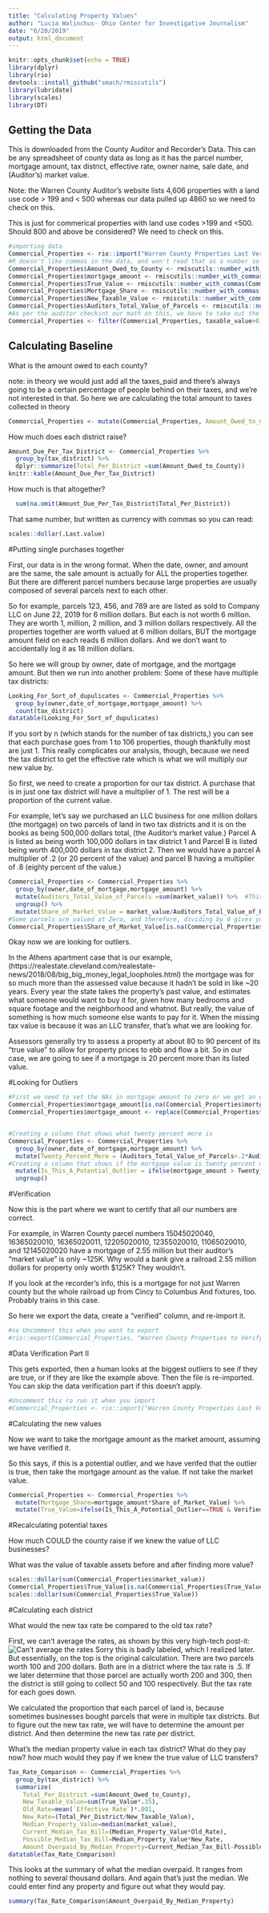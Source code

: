 ```yaml
---
title: "Calculating Property Values"
author: "Lucia Walinchus- Ohio Center for Investigative Journalism"
date: "6/20/2019"
output: html_document
---
```


```r
knitr::opts_chunk$set(echo = TRUE)
library(dplyr)
library(rio)
devtools::install_github("smach/rmiscutils")
library(lubridate)
library(scales)
library(DT)
```

## Getting the Data
This is downloaded from the County Auditor and Recorder's Data. This can be any spreadsheet of county data as long as it has the parcel number, mortgage amount, tax district, effective rate, owner name, sale date, and (Auditor's) market value. 

Note: the Warren County Auditor's website lists 4,606 properties with a land use code > 199 and < 500 whereas our data pulled up 4860 so we need to check on this.

This is just for commerical properties with land use codes >199 and <500. Should 800 and above be considered? We need to check on this.

```r
#importing data
Commercial_Properties <- rio::import("Warren County Properties Last Verified 7-21-19.csv") #OR each County
#R doesn't like commas in the data, and won't read that as a number so this changes it. 
Commercial_Properties$Amount_Owed_to_County <- rmiscutils::number_with_commas(Commercial_Properties$Amount_Owed_to_County)
Commercial_Properties$mortgage_amount <- rmiscutils::number_with_commas(Commercial_Properties$mortgage_amount)
Commercial_Properties$True_Value <- rmiscutils::number_with_commas(Commercial_Properties$True_Value)
Commercial_Properties$Mortgage_Share <- rmiscutils::number_with_commas(Commercial_Properties$Mortgage_Share)
Commercial_Properties$New_Taxable_Value <- rmiscutils::number_with_commas(Commercial_Properties$New_Taxable_Value)
Commercial_Properties$Auditors_Total_Value_of_Parcels <- rmiscutils::number_with_commas(Commercial_Properties$Auditors_Total_Value_of_Parcels)
#As per the auditor checkint our math on this, we have to take out the exempt properties
Commercial_Properties <- filter(Commercial_Properties, taxable_value>0)
```

## Calculating Baseline

What is the amount owed to each county? 

note: in theory we would just add all the taxes_paid and there's always going to be a certain percentage of people behind on their taxes, and we're not interested in that. So here we are calculating the total amount to taxes collected in theory
```r
Commercial_Properties <- mutate(Commercial_Properties, Amount_Owed_to_County=market_value*`Effective Rate`*.35*.001)

```





How much does each district raise? 

```r
Amount_Due_Per_Tax_District <- Commercial_Properties %>% 
  group_by(tax_district) %>% 
  dplyr::summarize(Total_Per_District =sum(Amount_Owed_to_County))
knitr::kable(Amount_Due_Per_Tax_District)
```

How much is that altogether? 

```r
  sum(na.omit(Amount_Due_Per_Tax_District$Total_Per_District))
```
That same number, but written as currency with commas so you can read: 

```r
scales::dollar(.Last.value)
```

#Putting single purchases together

First, our data is in the wrong format. When the date, owner, and amount are the same, the sale amount is actually for ALL the properties together. But there are different parcel numbers because large properties are usually composed of several parcels next to each other.

So for example, parcels 123, 456, and 789 are are listed as sold to Company LLC on June 22, 2019 for 6 million dollars. But each is not worth 6 million. They are worth 1, million, 2 million, and 3 million dollars respectively. All the properties together are worth valued at 6 million dollars, BUT the mortgage amount field on each reads 6 million dollars. And we don't want to accidentally log it as 18 million dollars.

So here we will group by owner, date of mortgage, and the mortgage amount. But then we run into another problem: Some of these have multiple tax districts:

```r
Looking_For_Sort_of_dupulicates <- Commercial_Properties %>% 
  group_by(owner,date_of_mortgage,mortgage_amount) %>% 
  count(tax_district)
datatable(Looking_For_Sort_of_dupulicates)
```

If you sort by n (which stands for the number of tax districts,) you can see that each purchase goes from 1 to 106 properties, though thankfully most are just 1. This really complicates our analysis, though, because we need the tax district to get the effective rate which is what we will multiply our new value by. 

So first, we need to create a proportion for our tax district. A purchase that is in just one tax district will have a multiplier of 1. The rest will be a proportion of the current value. 

For example, let's say we purchased an LLC business for one million dollars (the mortgage) on two parcels of land in two tax districts and it is on the books as being 500,000 dollars total, (the Auditor's market value.) Parcel A is listed as being worth 100,000 dollars in tax district 1 and Parcel B is listed being worth 400,000 dollars in tax district 2. Then we would have a parcel A multiplier of .2 (or 20 percent of the value) and parcel B having a multiplier of .8 (eighty percent of the value.)

```r
Commercial_Properties <- Commercial_Properties %>% 
  group_by(owner,date_of_mortgage,mortgage_amount) %>% 
  mutate(Auditors_Total_Value_of_Parcels =sum(market_value)) %>%  #This creates a total for each transaction
  ungroup() %>% 
  mutate(Share_of_Market_Value = market_value/Auditors_Total_Value_of_Parcels) #This creates the share of the value
#Some parcels are valued at Zero, and therefore, dividing by 0 gives you NA. Which screws up our calculations further on. So for the 173 NAs here we will just set them to zero
Commercial_Properties$Share_of_Market_Value[is.na(Commercial_Properties$Share_of_Market_Value)] <- 0


```

Okay now we are looking for outliers. 

In the Athens apartment case that is our example, (https://realestate.cleveland.com/realestate-news/2018/08/big_big_money_legal_loopholes.html) the mortgage was for so much more than the assessed value because it hadn't be sold in like ~20 years. Every year the state takes the property's past value, and estimates what someone would want to buy it for, given how many bedrooms and square footage and the neighborhood and whatnot. But really, the value of something is how much someone else wants to pay for it. When the missing tax value is because it was an LLC transfer, that's what we are looking for. 

Assessors generally try to assess a property at about 80 to 90 percent of its "true value" to allow for property prices to ebb and flow a bit. So in our case, we are going to see if a mortgage is 20 percent more than its listed value. 


#Looking for Outliers

```r
#First we need to set the NAs in mortgage amount to zero or we get an error further down when we are calulating things from it
Commercial_Properties$mortgage_amount[is.na(Commercial_Properties$mortgage_amount)] <- 0
Commercial_Properties$mortgage_amount <- replace(Commercial_Properties$mortgage_amount, Commercial_Properties$mortgage_amount == -999.99, 0)


#Creating a column that shows what twenty percent more is
Commercial_Properties <- Commercial_Properties %>% 
  group_by(owner,date_of_mortgage,mortgage_amount) %>%
  mutate(Twenty_Percent_More = (Auditors_Total_Value_of_Parcels+.2*Auditors_Total_Value_of_Parcels)) %>% 
#Creating a column that shows if the mortgage value is twenty percent more than the property value. If a bank is willing to bet a significant amount more thanthe property value, then that is tax dollars lost. 
  mutate(Is_This_A_Potential_Outlier = ifelse(mortgage_amount > Twenty_Percent_More, "TRUE", "FALSE" )) %>% 
  ungroup()
```

#Verification 

Now this is the part where we want to certify that all our numbers are correct. 

For example, in Warren County parcel numbers 15045020040, 16365020010, 16365020011, 12205020010, 12355020010, 11065020010, and 12145020020 have a mortgage of 2.55 million but their auditor's "market value" is only ~125K. Why would a bank give a railroad 2.55 million dollars for property only worth $125K? They wouldn't. 

If you look at the recorder's info, this is a mortgage for not just Warren county but the whole railroad up from Cincy to Columbus And fixtures, too. Probably trains in this case. 

So here we export the data, create a "verified" column, and re-import it. 


```r
#so Uncomment this when you want to export
#rio::export(Commercial_Properties, "Warren County Properties to Verify 7-3-19.csv")


```
#Data Verification Part II

This gets exported, then a human looks at the biggest outliers to see if they are true, or if they are like the example above. Then the file is re-imported. You can skip the data verification part if this doesn't apply. 

```r
#Uncomment this ro run it when you import
#Commercial_Properties <- rio::import("Warren County Properties Last Verified 7-21-19.csv")
```

#Calculating the new values

Now we want to take the mortgage amount as the market amount, assuming we have verified it. 

So this says, if this is a potential outlier, and we have verifed that the outlier is true, then take the mortgage amount as the value. If not take the market value. 

```r
Commercial_Properties <- Commercial_Properties %>% 
  mutate(Mortgage_Share=mortgage_amount*Share_of_Market_Value) %>% 
  mutate(True_Value=ifelse(Is_This_A_Potential_Outlier==TRUE & Verified!="RED", Mortgage_Share, market_value))
```

#Recalculating potential taxes 

How much COULD the county raise if we knew the value of LLC businesses?

What was the value of taxable assets before and after finding more value?


```r
scales::dollar(sum(Commercial_Properties$market_value))
Commercial_Properties$True_Value[is.na(Commercial_Properties$True_Value)] <- 0
scales::dollar(sum(Commercial_Properties$True_Value))
```


#Calculating each district

What would the new tax rate be compared to the old tax rate? 

First, we can't average the rates, as shown by this very high-tech post-it: 
![Can't average the rates ](https://eyeonohio.com/wp-content/uploads/2019/07/CannotAverage-e1562181956163.jpg)
Sorry this is badly labeled, which I realized later. But essentially, on the top is the original calculation. There are two parcels worth 100 and 200 dollars. Both are in a district where the tax rate is .5. If we later determine that those parcel are actually worth 200 and 300, then the district is still going to collect 50 and 100 respectively. But the tax rate for each goes down. 

We calculated the proportion that each parcel of land is, because sometimes businesses bought parcels that were in multiple tax districts. But to figure out the new tax rate, we will have to determine the amount per district. And then determine the new tax rate per district. 


What's the median property value in each tax district? What do they pay now? how much would they pay if we knew the true value of LLC transfers? 

```r
Tax_Rate_Comparison <- Commercial_Properties %>% 
  group_by(tax_district) %>% 
  summarize(
    Total_Per_District =sum(Amount_Owed_to_County),
    New_Taxable_Value=sum(True_Value*.35),
    Old_Rate=mean(`Effective Rate`)*.001,
    New_Rate=(Total_Per_District/New_Taxable_Value),
    Median_Property_Value=median(market_value),
    Current_Median_Tax_Bill=(Median_Property_Value*Old_Rate),
    Possible_Median_Tax_Bill=Median_Property_Value*New_Rate,
    Amount_Overpaid_By_Median_Property=Current_Median_Tax_Bill-Possible_Median_Tax_Bill)
datatable(Tax_Rate_Comparison)
```

This looks at the summary of what the median overpaid. It ranges from nothing to several thousand dollars. And again that's just the median. We could enter find any property and figure out what they would pay.

```r
summary(Tax_Rate_Comparison$Amount_Overpaid_By_Median_Property)
```


